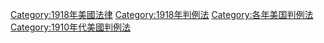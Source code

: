 [[Category:1918年美國法律|Category:1918年美國法律]]
[[Category:1918年判例法|Category:1918年判例法]]
[[Category:各年美国判例法|Category:各年美国判例法]]
[[Category:1910年代美國判例法|Category:1910年代美國判例法]]